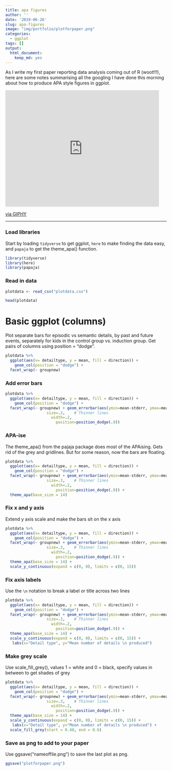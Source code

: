 ```yaml
---
title: apa figures
author: ''
date: '2019-06-26'
slug: apa-figures
image: "img/portfolio/plotforpaper.png"
categories: 
  - ggplot
tags: []
output:
  html_document:
    keep_md: yes
---
```


As I write my first paper reporting data analysis coming out of R (woot!!!), here are some notes summarising all the googling I have done this morning about how to produce APA style figures in ggplot. 

<iframe src="https://giphy.com/embed/31lPv5L3aIvTi" width="480" height="364" frameBorder="0" class="giphy-embed" allowFullScreen></iframe><p><a href="https://giphy.com/gifs/friends-excited-31lPv5L3aIvTi">via GIPHY</a></p>

__________________

### Load libraries
Start by loading `tidyverse` to get ggplot, `here` to make finding the data easy, and `papaja` to get the theme_apa() function. 
```r
library(tidyverse)
library(here)
library(papaja)

```

### Read in data
```r
plotdata <- read_csv("plotdata.csv")
```

```r
head(plotdata)
```

# Basic ggplot (columns)
Plot separate bars for episodic vs semantic details, by past and future events, separately for kids in the control group vs. induction group. Get pairs of columns using position = "dodge". 

```r
plotdata %>%
  ggplot(aes(x= detailtype, y = mean, fill = direction)) +
    geom_col(position = "dodge") +
  facet_wrap(~ groupnew)
```

### Add error bars

```r
plotdata %>%
  ggplot(aes(x= detailtype, y = mean, fill = direction)) +
    geom_col(position = "dodge") +
  facet_wrap(~ groupnew) + geom_errorbar(aes(ymin=mean-stderr, ymax=mean+stderr),
                  size=.3,    # Thinner lines
                    width=.2,
                      position=position_dodge(.9))
```

### APA-ise
The theme_apa() from the pajaja package does most of the APAising. Gets rid of the grey and gridlines. But for some reason, now the bars are floating. 
```r
plotdata %>%
  ggplot(aes(x= detailtype, y = mean, fill = direction)) +
    geom_col(position = "dodge") +
  facet_wrap(~ groupnew) + geom_errorbar(aes(ymin=mean-stderr, ymax=mean+stderr),
                  size=.3,    # Thinner lines
                    width=.2,
                      position=position_dodge(.9)) +
  theme_apa(base_size = 14)
```

### Fix x and y axis
Extend y axis scale and make the bars sit on the x axis
```r
plotdata %>%
  ggplot(aes(x= detailtype, y = mean, fill = direction)) +
    geom_col(position = "dodge") +
  facet_wrap(~ groupnew) + geom_errorbar(aes(ymin=mean-stderr, ymax=mean+stderr),
                  size=.3,    # Thinner lines
                    width=.2,
                      position=position_dodge(.9)) +
  theme_apa(base_size = 14) +
  scale_y_continuous(expand = c(0, 0), limits = c(0, 15))
```

### Fix axis labels
Use the `\n` notation to break a label or title across two lines
```r
plotdata %>%
  ggplot(aes(x= detailtype, y = mean, fill = direction)) +
    geom_col(position = "dodge") +
  facet_wrap(~ groupnew) + geom_errorbar(aes(ymin=mean-stderr, ymax=mean+stderr),
                  size=.3,    # Thinner lines
                    width=.2,
                      position=position_dodge(.9)) +
  theme_apa(base_size = 14) +
  scale_y_continuous(expand = c(0, 0), limits = c(0, 15)) +
   labs(x="Detail type", y="Mean number of details \n produced")
```

### Make grey scale
Use scale_fill_grey(), values 1 = white and 0 = black, specify values in between to get shades of grey 

```r
plotdata %>%
  ggplot(aes(x= detailtype, y = mean, fill = direction)) +
    geom_col(position = "dodge") +
  facet_wrap(~ groupnew) + geom_errorbar(aes(ymin=mean-stderr, ymax=mean+stderr),
                  size=.3,    # Thinner lines
                    width=.2,
                      position=position_dodge(.9)) +
  theme_apa(base_size = 14) +
  scale_y_continuous(expand = c(0, 0), limits = c(0, 15)) +
   labs(x="Detail type", y="Mean number of details \n produced") +
  scale_fill_grey(start = 0.40, end = 0.6) 
```

### Save as png to add to your paper

Use ggsave("nameoffile.png") to save the last plot as png. 

```r
ggsave("plotforpaper.png")
```

